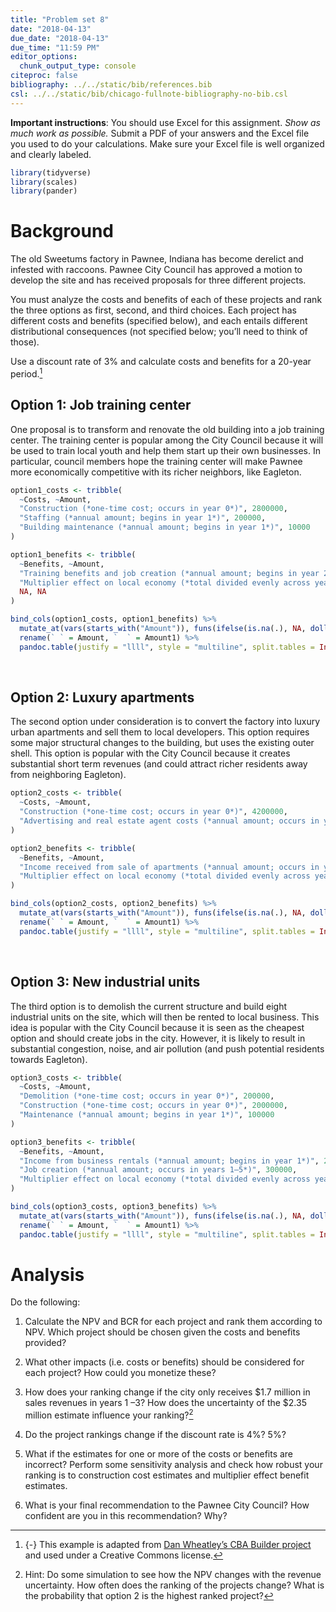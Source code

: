 ```yaml
---
title: "Problem set 8"
date: "2018-04-13"
due_date: "2018-04-13"
due_time: "11:59 PM"
editor_options: 
  chunk_output_type: console
citeproc: false
bibliography: ../../static/bib/references.bib
csl: ../../static/bib/chicago-fullnote-bibliography-no-bib.csl
---
```


**Important instructions**: You should use Excel for this assignment. *Show as much work as possible.* Submit a PDF of your answers and the Excel file you used to do your calculations. Make sure your Excel file is well organized and clearly labeled.

```r
library(tidyverse)
library(scales)
library(pander)
```

# Background

The old Sweetums factory in Pawnee, Indiana has become derelict and infested with raccoons. Pawnee City Council has approved a motion to develop the site and has received proposals for three different projects.

You must analyze the costs and benefits of each of these projects and rank the three options as first, second, and third choices. Each project has different costs and benefits (specified below), and each entails different distributional consequences (not specified below; you'll need to think of those).

Use a discount rate of 3% and calculate costs and benefits for a 20-year period.^[{-} This example is adapted from [Dan Wheatley's CBA Builder project](http://www.cbabuilder.co.uk/Files/CBA%20Builder%20Simple%20Worksheet%204.pdf) and used under a Creative Commons license.]


## Option 1: Job training center

One proposal is to transform and renovate the old building into a job training center. The training center is popular among the City Council because it will be used to train local youth and help them start up their own businesses. In particular, council members hope the training center will make Pawnee more economically competitive with its richer neighbors, like Eagleton.

```r
option1_costs <- tribble(
  ~Costs, ~Amount, 
  "Construction (*one-time cost; occurs in year 0*)", 2800000,
  "Staffing (*annual amount; begins in year 1*)", 200000, 
  "Building maintenance (*annual amount; begins in year 1*)", 10000
)

option1_benefits <- tribble(
  ~Benefits, ~Amount,
  "Training benefits and job creation (*annual amount; begins in year 2*)", 250000,
  "Multiplier effect on local economy (*total divided evenly across years 2–20*)", 5200000,
  NA, NA
)

bind_cols(option1_costs, option1_benefits) %>% 
  mutate_at(vars(starts_with("Amount")), funs(ifelse(is.na(.), NA, dollar(.)))) %>% 
  rename(` ` = Amount, `  ` = Amount1) %>% 
  pandoc.table(justify = "llll", style = "multiline", split.tables = Inf, missing = "")
```

\

## Option 2: Luxury apartments

The second option under consideration is to convert the factory into luxury urban apartments and sell them to local developers. This option requires some major structural changes to the building, but uses the existing outer shell. This option is popular with the City Council because it creates substantial short term revenues (and could attract richer residents away from neighboring Eagleton).

```r
option2_costs <- tribble(
  ~Costs, ~Amount, 
  "Construction (*one-time cost; occurs in year 0*)", 4200000,
  "Advertising and real estate agent costs (*annual amount; occurs in years 0–3*)", 40000
)

option2_benefits <- tribble(
  ~Benefits, ~Amount,
  "Income received from sale of apartments (*annual amount; occurs in years 1–3*). **Note:** the exact value depends on the speed and value of sales—Pawnee economists estimate that the standard deviation for this estimate is roughly $500,000.", 2350000,
  "Multiplier effect on local economy (*total divided evenly across years 2–20*)", 1500000
)

bind_cols(option2_costs, option2_benefits) %>% 
  mutate_at(vars(starts_with("Amount")), funs(ifelse(is.na(.), NA, dollar(.)))) %>% 
  rename(` ` = Amount, `  ` = Amount1) %>% 
  pandoc.table(justify = "llll", style = "multiline", split.tables = Inf, missing = "")
```

\

## Option 3: New industrial units

The third option is to demolish the current structure and build eight industrial units on the site, which will then be rented to local business. This idea is popular with the City Council because it is seen as the cheapest option and should create jobs in the city. However, it is likely to result in substantial congestion, noise, and air pollution (and push potential residents towards Eagleton).

```r
option3_costs <- tribble(
  ~Costs, ~Amount, 
  "Demolition (*one-time cost; occurs in year 0*)", 200000,
  "Construction (*one-time cost; occurs in year 0*)", 2000000,
  "Maintenance (*annual amount; begins in year 1*)", 100000
)

option3_benefits <- tribble(
  ~Benefits, ~Amount,
  "Income from business rentals (*annual amount; begins in year 1*)", 270000,
  "Job creation (*annual amount; occurs in years 1–5*)", 300000,
  "Multiplier effect on local economy (*total divided evenly across years 2–20*)", 2200000
)

bind_cols(option3_costs, option3_benefits) %>% 
  mutate_at(vars(starts_with("Amount")), funs(ifelse(is.na(.), NA, dollar(.)))) %>% 
  rename(` ` = Amount, `  ` = Amount1) %>% 
  pandoc.table(justify = "llll", style = "multiline", split.tables = Inf, missing = "")
``` 

# Analysis

Do the following:

1. Calculate the NPV and BCR for each project and rank them according to NPV. Which project should be chosen given the costs and benefits provided?

2. What other impacts (i.e. costs or benefits) should be considered for each project? How could you monetize these?

3. How does your ranking change if the city only receives \$1.7 million in sales revenues in years 1 –3? How does the uncertainty of the \$2.35 million estimate influence your ranking?^[Hint: Do some simulation to see how the NPV changes with the revenue uncertainty. How often does the ranking of the projects change? What is the probability that option 2 is the highest ranked project?]

4. Do the project rankings change if the discount rate is 4%? 5%?

5. What if the estimates for one or more of the costs or benefits are incorrect? Perform some sensitivity analysis and check how robust your ranking is to construction cost estimates and multiplier effect benefit estimates. 

6. What is your final recommendation to the Pawnee City Council? How confident are you in this recommendation? Why?
